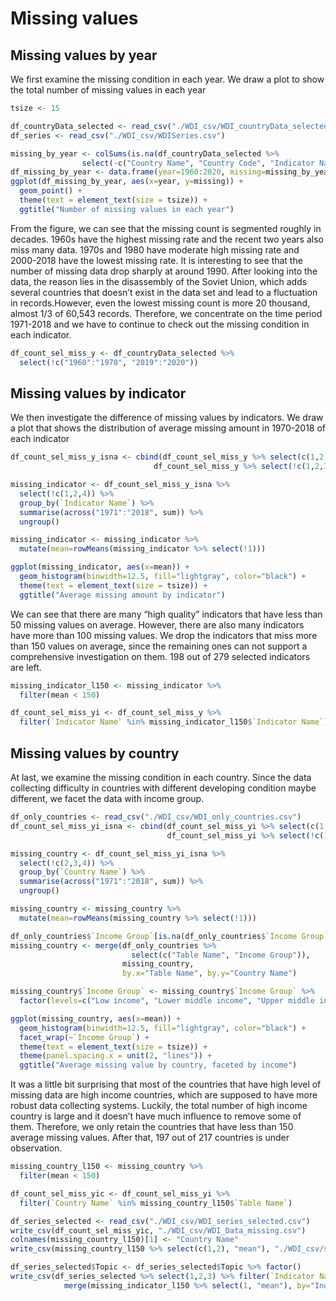 # Missing values

## Missing values by year
We first examine the missing condition in each year. We draw a plot to show the total number of missing values in each year
```r
tsize <- 15

df_countryData_selected <- read_csv("./WDI_csv/WDI_countryData_selected.csv")
df_series <- read_csv("./WDI_csv/WDISeries.csv")

missing_by_year <- colSums(is.na(df_countryData_selected %>% 
                select(-c("Country Name", "Country Code", "Indicator Name", "Indicator Code")))) 
df_missing_by_year <- data.frame(year=1960:2020, missing=missing_by_year)
ggplot(df_missing_by_year, aes(x=year, y=missing)) + 
  geom_point() +
  theme(text = element_text(size = tsize)) +
  ggtitle("Number of missing values in each year")

```

From the figure, we can see that the missing count is segmented roughly in decades. 1960s have the highest missing rate and the recent two years also miss many data. 1970s and 1980 have moderate high missing rate and 2000-2018 have the lowest missing rate.  It is interesting to see that the number of missing data drop sharply at around 1990. After looking into the data, the reason lies in the disassembly of the Soviet Union, which adds several countries that doesn't exist in the data set and lead to a fluctuation in records.However, even the lowest missing count is more 20 thousand, almost 1/3 of 60,543 records. Therefore, we concentrate on the time period 1971-2018 and we have to continue to check out the missing condition in each indicator.

```r
df_count_sel_miss_y <- df_countryData_selected %>% 
  select(!c("1960":"1970", "2019":"2020"))
```

## Missing values by indicator
We then investigate the difference of missing values by indicators. We draw a plot that shows the distribution of average missing amount in 1970-2018 of each indicator

```r
df_count_sel_miss_y_isna <- cbind(df_count_sel_miss_y %>% select(c(1,2,3,4)), 
                                df_count_sel_miss_y %>% select(!c(1,2,3,4)) %>% is.na())

missing_indicator <- df_count_sel_miss_y_isna %>% 
  select(!c(1,2,4)) %>% 
  group_by(`Indicator Name`) %>% 
  summarise(across("1971":"2018", sum)) %>%  
  ungroup()

missing_indicator <- missing_indicator %>% 
  mutate(mean=rowMeans(missing_indicator %>% select(!1)))

ggplot(missing_indicator, aes(x=mean)) +
  geom_histogram(binwidth=12.5, fill="lightgray", color="black") +
  theme(text = element_text(size = tsize)) +
  ggtitle("Average missing amount by indicator")

```

We can see that there are many "high quality" indicators that have less than 50 missing values on average. However, there are also many indicators have more than 100 missing values. We drop the indicators that miss more than 150 values on average, since the remaining ones can not support a comprehensive investigation on them. 198 out of 279 selected indicators are left.

```r
missing_indicator_l150 <- missing_indicator %>% 
  filter(mean < 150)

df_count_sel_miss_yi <- df_count_sel_miss_y %>% 
  filter(`Indicator Name` %in% missing_indicator_l150$`Indicator Name`)
```


## Missing values by country
At last, we examine the missing condition in each country. Since the data collecting difficulty in countries with different developing condition maybe different, we facet the data with income group.

```r

df_only_countries <- read_csv("./WDI_csv/WDI_only_countries.csv")
df_count_sel_miss_yi_isna <- cbind(df_count_sel_miss_yi %>% select(c(1,2,3,4)), 
                                   df_count_sel_miss_yi %>% select(!c(1,2,3,4)) %>% is.na())

missing_country <- df_count_sel_miss_yi_isna %>% 
  select(!c(2,3,4)) %>% 
  group_by(`Country Name`) %>% 
  summarise(across("1971":"2018", sum)) %>%  
  ungroup()

missing_country <- missing_country %>% 
  mutate(mean=rowMeans(missing_country %>% select(!1)))

df_only_countries$`Income Group`[is.na(df_only_countries$`Income Group`)] <- "Low income"
missing_country <- merge(df_only_countries %>% 
                           select(c("Table Name", "Income Group")),  
                         missing_country, 
                         by.x="Table Name", by.y="Country Name")

missing_country$`Income Group` <- missing_country$`Income Group` %>% 
  factor(levels=c("Low income", "Lower middle income", "Upper middle income", "High income"))

ggplot(missing_country, aes(x=mean)) +
  geom_histogram(binwidth=12.5, fill="lightgray", color="black") +
  facet_wrap(~`Income Group`) +
  theme(text = element_text(size = tsize)) +
  theme(panel.spacing.x = unit(2, "lines")) +
  ggtitle("Average missing value by country, faceted by income") 

```

It was a little bit surprising that most of the countries that have high level of missing data are high income countries, which are supposed to have more robust data collecting systems. Luckily, the total number of high income country is large and it doesn't have much influence to remove some of them. Therefore, we only retain the countries that have less than 150 average missing values. After that, 197 out of 217 countries is under observation.

```r

missing_country_l150 <- missing_country %>% 
  filter(mean < 150)

df_count_sel_miss_yic <- df_count_sel_miss_yi %>% 
  filter(`Country Name` %in% missing_country_l150$`Table Name`)

df_series_selected <- read_csv("./WDI_csv/WDI_series_selected.csv")
write_csv(df_count_sel_miss_yic, "./WDI_csv/WDI_Data_missing.csv")
colnames(missing_country_l150)[1] <- "Country Name"
write_csv(missing_country_l150 %>% select(c(1,2), "mean"), "./WDI_csv/selected_countries.csv")

df_series_selected$Topic <- df_series_selected$Topic %>% factor()
write_csv(df_series_selected %>% select(1,2,3) %>% filter(`Indicator Name` %in% missing_indicator_l150$`Indicator Name`) %>% 
            merge(missing_indicator_l150 %>% select(1, "mean"), by="Indicator Name"), "./WDI_csv/selected_indicators.csv") 
```
